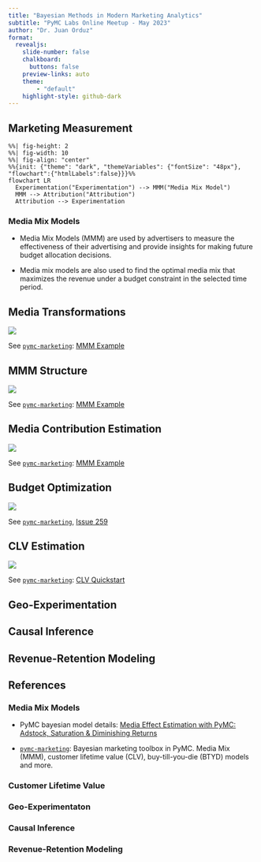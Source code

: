 ```yaml
---
title: "Bayesian Methods in Modern Marketing Analytics"
subtitle: "PyMC Labs Online Meetup - May 2023"
author: "Dr. Juan Orduz"
format:
  revealjs: 
    slide-number: false
    chalkboard: 
      buttons: false
    preview-links: auto
    theme:
        - "default"
    highlight-style: github-dark
---
```


## Marketing Measurement

```mermaid
%%| fig-height: 2
%%| fig-width: 10
%%| fig-align: "center"
%%{init: {"theme": "dark", "themeVariables": {"fontSize": "48px"}, "flowchart":{"htmlLabels":false}}}%%
flowchart LR
  Experimentation("Experimentation") --> MMM("Media Mix Model")
  MMM --> Attribution("Attribution")
  Attribution --> Experimentation
```

\vspace{20em}

### Media Mix Models

- Media Mix Models (MMM) are used by advertisers to measure the effectiveness of their advertising and provide insights for making future budget allocation decisions.

- Media mix models are also used to find the optimal media mix that maximizes the revenue under a budget constraint in the selected time period. 


## Media Transformations

![](images/media_transformations.png){fig-align="center"}

::: footer
See [`pymc-marketing`](https://github.com/pymc-labs/pymc-marketing): [MMM Example](https://pymc-marketing.readthedocs.io/en/latest/notebooks/mmm/mmm_example.html)
:::

## MMM Structure

![](images/mmm_structure.svg){fig-align="center"}

::: footer
See [`pymc-marketing`](https://github.com/pymc-labs/pymc-marketing): [MMM Example](https://pymc-marketing.readthedocs.io/en/latest/notebooks/mmm/mmm_example.html)
:::

## Media Contribution Estimation

![](images/contribution_components.png){fig-align="center"}

::: footer
See [`pymc-marketing`](https://github.com/pymc-labs/pymc-marketing): [MMM Example](https://pymc-marketing.readthedocs.io/en/latest/notebooks/mmm/mmm_example.html)
:::

## Budget Optimization

![](images/cost_curves.png){fig-align="center"}

::: footer
See [`pymc-marketing`](https://github.com/pymc-labs/pymc-marketing), [Issue 259](https://github.com/pymc-labs/pymc-marketing/issues/259)
:::

## CLV Estimation

![](images/p_alive.png){fig-align="center"}

::: footer
See [`pymc-marketing`](https://github.com/pymc-labs/pymc-marketing): [CLV Quickstart](https://www.pymc-marketing.io/en/stable/notebooks/clv/clv_quickstart.html)
:::

## Geo-Experimentation

## Causal Inference

## Revenue-Retention Modeling

## References {.smaller}

### Media Mix Models

- PyMC bayesian model details: [Media Effect Estimation with PyMC: Adstock, Saturation & Diminishing Returns](https://juanitorduz.github.io/pymc_mmm/)

- [`pymc-marketing`](https://github.com/pymc-labs/pymc-marketing): Bayesian marketing toolbox in PyMC. Media Mix (MMM), customer lifetime value (CLV), buy-till-you-die (BTYD) models and more.

### Customer Lifetime Value

### Geo-Experimentaton

### Causal Inference

### Revenue-Retention Modeling